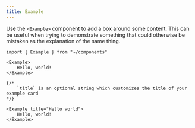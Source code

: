 ```yaml
---
title: Example
---
```


Use the `<Example>` component to add a box around some content. This can be useful when trying to demonstrate something that could otherwise be mistaken as the explanation of the same thing.

```mdx live
import { Example } from "~/components"

<Example>
    Hello, world!
</Example>

{/*
    `title` is an optional string which customizes the title of your example card
*/}

<Example title="Hello world">
    Hello, world!
</Example>
```